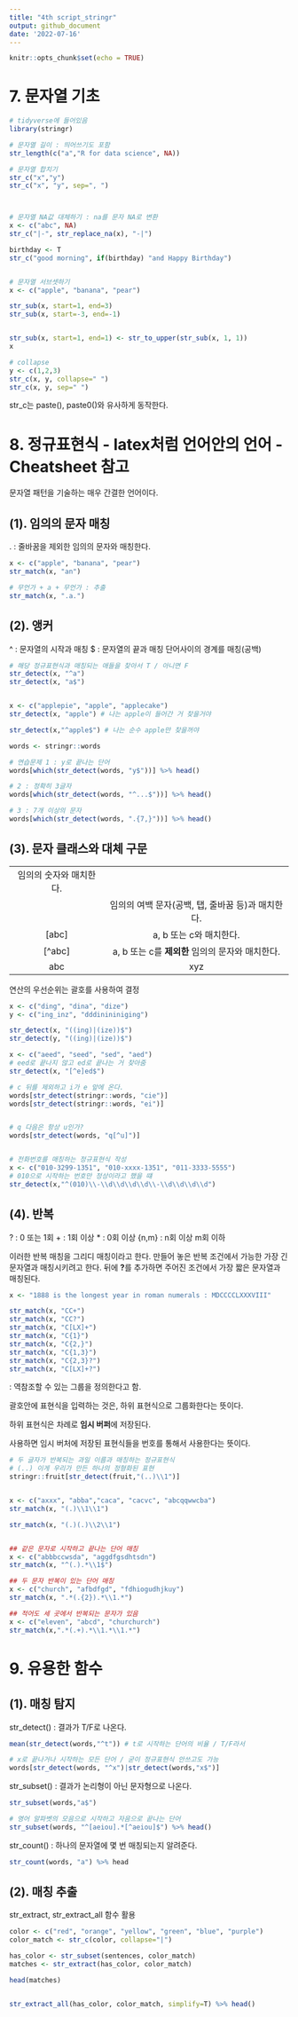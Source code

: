 ```yaml
---
title: "4th script_stringr"
output: github_document
date: '2022-07-16'
---
```


```r
knitr::opts_chunk$set(echo = TRUE)
```

# 7. 문자열 기초

```r
# tidyverse에 들어있음
library(stringr)

# 문자열 길이 : 띄어쓰기도 포함
str_length(c("a","R for data science", NA))

# 문자열 합치기
str_c("x","y")
str_c("x", "y", sep=", ")



# 문자열 NA값 대체하기 : na를 문자 NA로 변환
x <- c("abc", NA)
str_c("|-", str_replace_na(x), "-|")

birthday <- T
str_c("good morning", if(birthday) "and Happy Birthday")


# 문자열 서브셋하기
x <- c("apple", "banana", "pear")

str_sub(x, start=1, end=3)
str_sub(x, start=-3, end=-1)


str_sub(x, start=1, end=1) <- str_to_upper(str_sub(x, 1, 1))
x

# collapse
y <- c(1,2,3)
str_c(x, y, collapse=" ")
str_c(x, y, sep=" ")
```

str_c는 paste(), paste0()와 유사하게 동작한다.



# 8. 정규표현식 - latex처럼 언어안의 언어 - Cheatsheet 참고

문자열 패턴을 기술하는 매우 간결한 언어이다.


## (1). 임의의 문자 매칭

. : 줄바꿈을 제외한 임의의 문자와 매칭한다.


```r
x <- c("apple", "banana", "pear")
str_match(x, "an")

# 무언가 + a + 무언가 : 추출
str_match(x, ".a.")
```

## (2). 앵커

^ : 문자열의 시작과 매칭
$ : 문자열의 끝과 매칭
\b : 단어사이의 경계를 매칭(공백)

```r
# 해당 정규표현식과 매칭되는 애들을 찾아서 T / 아니면 F
str_detect(x, "^a")
str_detect(x, "a$")


x <- c("applepie", "apple", "applecake")
str_detect(x, "apple") # 나는 apple이 들어간 거 찾을거야

str_detect(x,"^apple$") # 나는 순수 apple만 찾을꺼야

```

```r
words <- stringr::words

# 연습문제 1 : y로 끝나는 단어
words[which(str_detect(words, "y$"))] %>% head()

# 2 : 정확히 3글자
words[which(str_detect(words, "^...$"))] %>% head()

# 3 : 7개 이상의 문자
words[which(str_detect(words, ".{7,}"))] %>% head()

```

## (3). 문자 클래스와 대체 구문

|||
|:-:|:-:|
|\d|임의의 숫자와 매치한다.|
|\s|임의의 여백 문자(공백, 탭, 줄바꿈 등)과 매치한다.|
|[abc]|a, b 또는 c와 매치한다.|
|[^abc]|a, b 또는 c를 **제외한** 임의의 문자와 매치한다.|
|abc|xyz|abc 또는 xyz와 매치한다.|

연산의 우선순위는 괄호를 사용하여 결정


```r
x <- c("ding", "dina", "dize")
y <- c("ing_inz", "dddinininiging")

str_detect(x, "((ing)|(ize))$")
str_detect(y, "((ing)|(ize))$")

x <- c("aeed", "seed", "sed", "aed")
# eed로 끝나지 않고 ed로 끝나는 거 찾아줌
str_detect(x, "[^e]ed$")

# c 뒤를 제외하고 i가 e 앞에 온다.
words[str_detect(stringr::words, "cie")]
words[str_detect(stringr::words, "ei")]


# q 다음은 항상 u인가?
words[str_detect(words, "q[^u]")]


# 전화번호를 매칭하는 정규표현식 작성
x <- c("010-3299-1351", "010-xxxx-1351", "011-3333-5555")
# 010으로 시작하는 번호만 정상이라고 했을 떄
str_detect(x,"^(010)\\-\\d\\d\\d\\d\\-\\d\\d\\d\\d")

```

## (4). 반복

? : 0 또는 1회 
+ : 1회 이상
* : 0회 이상
{n,m} : n회 이상 m회 이하

이러한 반복 매칭을 그리디 매칭이라고 한다. 만들어 놓은 반복 조건에서 가능한 가장 긴 문자열과 매칭시키려고 한다. 뒤에 **?**를 추가하면 주어진 조건에서 가장 짧은 문자열과 매칭된다.

```r
x <- "1888 is the longest year in roman numerals : MDCCCCLXXXVIII"

str_match(x, "CC+")
str_match(x, "CC?")
str_match(x, "C[LX]+")
str_match(x, "C{1}")
str_match(x, "C{2,}")
str_match(x, "C{1,3}")
str_match(x, "C{2,3}?")
str_match(x, "C[LX]+?")
```

\숫자 : 역참조할 수 있는 그룹을 정의한다고 함.

괄호안에 표현식을 입력하는 것은, 하위 표현식으로 그룹화한다는 뜻이다.

하위 표현식은 차례로 **임시 버퍼**에 저장된다.

\숫자를 사용하면 임시 버처에 저장된 표현식들을 번호를 통해서 사용한다는 뜻이다.


```r
# 두 글자가 반복되는 과일 이름과 매칭하는 정규표현식
# (..) 이게 우리가 만든 하나의 정형화된 표현
stringr::fruit[str_detect(fruit,"(..)\\1")]


x <- c("axxx", "abba","caca", "cacvc", "abcqqwwcba")
str_match(x, "(.)\\1\\1")

str_match(x, "(.)(.)\\2\\1")


## 같은 문자로 시작하고 끝나는 단어 매칭
x <- c("abbbccwsda", "aggdfgsdhtsdn")
str_match(x, "^(.).*\\1$")

## 두 문자 반복이 있는 단어 매칭
x <- c("church", "afbdfgd", "fdhiogudhjkuy")
str_match(x, ".*(.{2}).*\\1.*")

## 적어도 세 곳에서 반복되는 문자가 있음
x <- c("eleven", "abcd", "churchurch")
str_match(x,".*(.+).*\\1.*\\1.*")

```

# 9. 유용한 함수

## (1). 매칭 탐지

str_detect() : 결과가 T/F로 나온다.
```r
mean(str_detect(words,"^t")) # t로 시작하는 단어의 비율 / T/F라서

# x로 끝나거나 시작하는 모든 단어 / 굳이 정규표현식 안쓰고도 가능
words[str_detect(words, "^x")|str_detect(words,"x$")]
```


str_subset() : 결과가 논리형이 아닌 문자형으로 나온다.
```r
str_subset(words,"a$")

# 영어 알파벳의 모음으로 시작하고 자음으로 끝나는 단어
str_subset(words, "^[aeiou].*[^aeiou]$") %>% head()
```

str_count() : 하나의 문자열에 몇 번 매칭되는지 알려준다.
```r
str_count(words, "a") %>% head
```

## (2). 매칭 추출

str_extract, str_extract_all 함수 활용

```r
color <- c("red", "orange", "yellow", "green", "blue", "purple")
color_match <- str_c(color, collapse="|")

has_color <- str_subset(sentences, color_match)
matches <- str_extract(has_color, color_match)

head(matches)


str_extract_all(has_color, color_match, simplify=T) %>% head()
```



